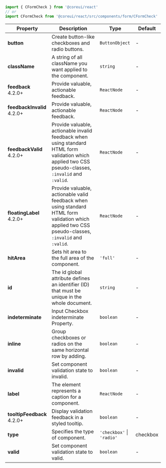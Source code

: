 
```jsx
import { CFormCheck } from '@coreui/react'
// or
import CFormCheck from '@coreui/react/src/components/form/CFormCheck'
```

| Property | Description | Type | Default |
| --- | --- | --- | --- |
| **button** | Create button-like checkboxes and radio buttons. | `ButtonObject` | - |
| **className** | A string of all className you want applied to the component. | `string` | - |
| **feedback** <br/><div class="badge bg-primary">4.2.0+</div> | Provide valuable, actionable feedback. | `ReactNode` | - |
| **feedbackInvalid** <br/><div class="badge bg-primary">4.2.0+</div> | Provide valuable, actionable feedback. | `ReactNode` | - |
| **feedbackValid** <br/><div class="badge bg-primary">4.2.0+</div> | Provide valuable, actionable invalid feedback when using standard HTML form validation which applied two CSS pseudo-classes, `:invalid` and `:valid`. | `ReactNode` | - |
| **floatingLabel** <br/><div class="badge bg-primary">4.2.0+</div> | Provide valuable, actionable valid feedback when using standard HTML form validation which applied two CSS pseudo-classes, `:invalid` and `:valid`. | `ReactNode` | - |
| **hitArea** | Sets hit area to the full area of the component. | `'full'` | - |
| **id** | The id global attribute defines an identifier (ID) that must be unique in the whole document. | `string` | - |
| **indeterminate** | Input Checkbox indeterminate Property. | `boolean` | - |
| **inline** | Group checkboxes or radios on the same horizontal row by adding. | `boolean` | - |
| **invalid** | Set component validation state to invalid. | `boolean` | - |
| **label** | The element represents a caption for a component. | `ReactNode` | - |
| **tooltipFeedback** <br/><div class="badge bg-primary">4.2.0+</div> | Display validation feedback in a styled tooltip. | `boolean` | - |
| **type** | Specifies the type of component. | `'checkbox'` \| `'radio'` | checkbox |
| **valid** | Set component validation state to valid. | `boolean` | - |
